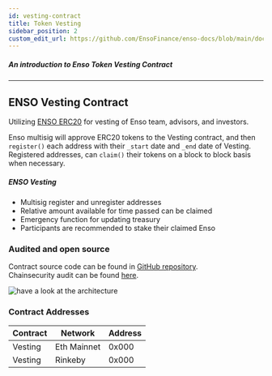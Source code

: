 ```yaml
---
id: vesting-contract
title: Token Vesting
sidebar_position: 2
custom_edit_url: https://github.com/EnsoFinance/enso-docs/blob/main/docs/smart-contracts/token/token-vesting.mdx
---
```



##### An introduction to Enso Token Vesting Contract
---

## ENSO Vesting Contract

Utilizing [ENSO ERC20](https://github.com/EnsoFinance/enso-docs/blob/main/docs/smart-contracts/token/token-contract.mdx) for vesting of Enso team, advisors, and investors. 

Enso multisig will approve ERC20 tokens to the Vesting contract, and then `register()` each address with their `_start` date and `_end` date of Vesting.  Registered addresses, can `claim()` their tokens on a block to block basis when necessary. 



##### ENSO Vesting
- Multisig register and unregister addresses
- Relative amount available for time passed can be claimed
- Emergency function for updating treasury 
- Participants are recommended to stake their claimed Enso


### Audited and open source

Contract source code can be found in [GitHub repository](https://github.com/EnsoFinance/token-vesting).   
Chainsecurity audit can be found [here](https://github.com/EnsoFinance/token-vesting/blob/main/audits/ChainSecurity_EnsoLabs_Enso_Vesting_audit.pdf).  

![have a look at the architecture](https://raw.githubusercontent.com/EnsoFinance/token-vesting/main/architecture/architecture.png?token=AR3VNP2WDCUIFRYTZVU4QVDBS7FSO)




### Contract Addresses

| **Contract** | **Network**    | **Address**                                |
| ------------ | -------------- | ------------------------------------------ |
| Vesting        | Eth Mainnet    | 0x000 |
| Vesting        | Rinkeby        | 0x000 |